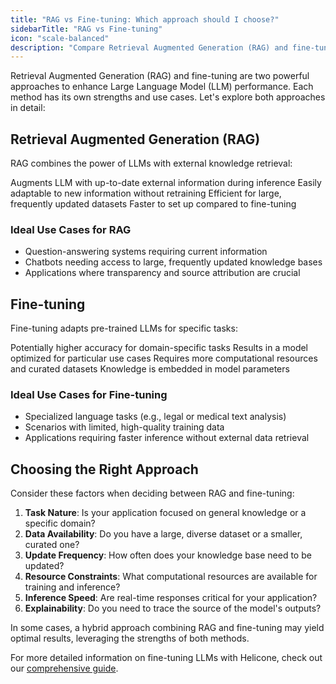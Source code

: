 ```yaml
---
title: "RAG vs Fine-tuning: Which approach should I choose?"
sidebarTitle: "RAG vs Fine-tuning"
icon: "scale-balanced"
description: "Compare Retrieval Augmented Generation (RAG) and fine-tuning approaches for enhancing LLM performance"
---
```


Retrieval Augmented Generation (RAG) and fine-tuning are two powerful approaches to enhance Large Language Model (LLM) performance. Each method has its own strengths and use cases. Let's explore both approaches in detail:

## Retrieval Augmented Generation (RAG)

RAG combines the power of LLMs with external knowledge retrieval:

<CardGroup cols={2}>
  <Card title="Dynamic Knowledge" icon="bolt">
    Augments LLM with up-to-date external information during inference
  </Card>
  <Card title="Flexibility" icon="puzzle-piece">
    Easily adaptable to new information without retraining
  </Card>
  <Card title="Cost-Effective" icon="piggy-bank">
    Efficient for large, frequently updated datasets
  </Card>
  <Card title="Quick Implementation" icon="rocket">
    Faster to set up compared to fine-tuning
  </Card>
</CardGroup>

### Ideal Use Cases for RAG

- Question-answering systems requiring current information
- Chatbots needing access to large, frequently updated knowledge bases
- Applications where transparency and source attribution are crucial

## Fine-tuning

Fine-tuning adapts pre-trained LLMs for specific tasks:

<CardGroup cols={2}>
  <Card title="Specialized Performance" icon="bullseye">
    Potentially higher accuracy for domain-specific tasks
  </Card>
  <Card title="Task-Specific Model" icon="gear">
    Results in a model optimized for particular use cases
  </Card>
  <Card title="Resource Intensive" icon="server">
    Requires more computational resources and curated datasets
  </Card>
  <Card title="Static Knowledge" icon="database">
    Knowledge is embedded in model parameters
  </Card>
</CardGroup>

### Ideal Use Cases for Fine-tuning

- Specialized language tasks (e.g., legal or medical text analysis)
- Scenarios with limited, high-quality training data
- Applications requiring faster inference without external data retrieval

## Choosing the Right Approach

Consider these factors when deciding between RAG and fine-tuning:

1. **Task Nature**: Is your application focused on general knowledge or a specific domain?
2. **Data Availability**: Do you have a large, diverse dataset or a smaller, curated one?
3. **Update Frequency**: How often does your knowledge base need to be updated?
4. **Resource Constraints**: What computational resources are available for training and inference?
5. **Inference Speed**: Are real-time responses critical for your application?
6. **Explainability**: Do you need to trace the source of the model's outputs?

<Tip>
  In some cases, a hybrid approach combining RAG and fine-tuning may yield
  optimal results, leveraging the strengths of both methods.
</Tip>

For more detailed information on fine-tuning LLMs with Helicone, check out our [comprehensive guide](/guides/cookbooks/fine-tune).
